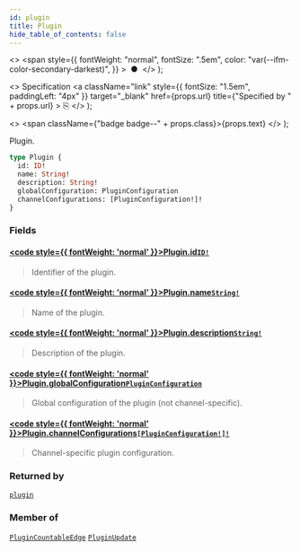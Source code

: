 ```yaml
---
id: plugin
title: Plugin
hide_table_of_contents: false
---
```


  <>
    <span
      style={{
        fontWeight: "normal",
        fontSize: ".5em",
        color: "var(--ifm-color-secondary-darkest)",
      }}
    >
      &nbsp;●&nbsp;
    </span>
  </>
);

  <>
    Specification
    <a
      className="link"
      style={{ fontSize: "1.5em", paddingLeft: "4px" }}
      target="\_blank"
      href={props.url}
      title={"Specified by " + props.url}
    >
      ⎘
    </a>
  </>
);

  <>
    <span className={"badge badge--" + props.class}>{props.text}</span>
  </>
);

Plugin.

```graphql
type Plugin {
  id: ID!
  name: String!
  description: String!
  globalConfiguration: PluginConfiguration
  channelConfigurations: [PluginConfiguration!]!
}
```

### Fields

#### [<code style={{ fontWeight: 'normal' }}>Plugin.<b>id</b></code>](#)<Bullet />[`ID!`](../../api-reference/scalars/id) <Badge class="secondary" text="non-null"/> <Badge class="secondary" text="scalar"/>

> Identifier of the plugin.

#### [<code style={{ fontWeight: 'normal' }}>Plugin.<b>name</b></code>](#)<Bullet />[`String!`](../../api-reference/scalars/string) <Badge class="secondary" text="non-null"/> <Badge class="secondary" text="scalar"/>

> Name of the plugin.

#### [<code style={{ fontWeight: 'normal' }}>Plugin.<b>description</b></code>](#)<Bullet />[`String!`](../../api-reference/scalars/string) <Badge class="secondary" text="non-null"/> <Badge class="secondary" text="scalar"/>

> Description of the plugin.

#### [<code style={{ fontWeight: 'normal' }}>Plugin.<b>globalConfiguration</b></code>](#)<Bullet />[`PluginConfiguration`](../../api-reference/objects/plugin-configuration) <Badge class="secondary" text="object"/>

> Global configuration of the plugin (not channel-specific).

#### [<code style={{ fontWeight: 'normal' }}>Plugin.<b>channelConfigurations</b></code>](#)<Bullet />[`[PluginConfiguration!]!`](../../api-reference/objects/plugin-configuration) <Badge class="secondary" text="non-null"/> <Badge class="secondary" text="object"/>

> Channel-specific plugin configuration.

### Returned by

[`plugin`](../../api-reference/queries/plugin) <Badge class="secondary" text="query"/>

### Member of

[`PluginCountableEdge`](../../api-reference/objects/plugin-countable-edge) <Badge class="secondary" text="object"/><Bullet />[`PluginUpdate`](../../api-reference/objects/plugin-update) <Badge class="secondary" text="object"/>
